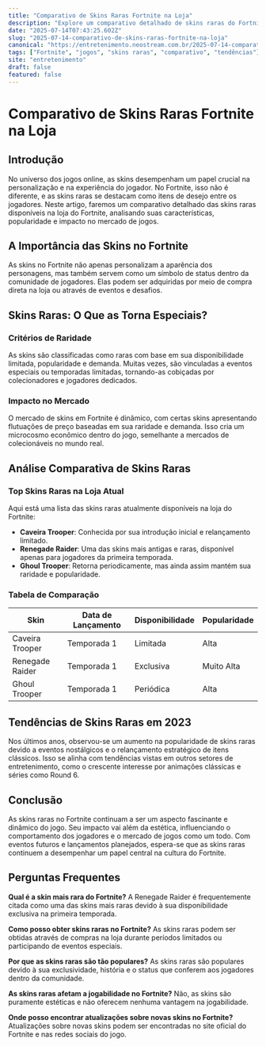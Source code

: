 ```yaml
---
title: "Comparativo de Skins Raras Fortnite na Loja"
description: "Explore um comparativo detalhado de skins raras do Fortnite disponíveis na loja, incluindo análises de tendências e impactos no mercado de jogos."
date: "2025-07-14T07:43:25.602Z"
slug: "2025-07-14-comparativo-de-skins-raras-fortnite-na-loja"
canonical: "https://entretenimento.neostream.com.br/2025-07-14-comparativo-de-skins-raras-fortnite-na-loja"
tags: ["Fortnite", "jogos", "skins raras", "comparativo", "tendências"]
site: "entretenimento"
draft: false
featured: false
---
```


# Comparativo de Skins Raras Fortnite na Loja

## Introdução
No universo dos jogos online, as skins desempenham um papel crucial na personalização e na experiência do jogador. No Fortnite, isso não é diferente, e as skins raras se destacam como itens de desejo entre os jogadores. Neste artigo, faremos um comparativo detalhado das skins raras disponíveis na loja do Fortnite, analisando suas características, popularidade e impacto no mercado de jogos.

## A Importância das Skins no Fortnite
As skins no Fortnite não apenas personalizam a aparência dos personagens, mas também servem como um símbolo de status dentro da comunidade de jogadores. Elas podem ser adquiridas por meio de compra direta na loja ou através de eventos e desafios.

## Skins Raras: O Que as Torna Especiais?
### Critérios de Raridade
As skins são classificadas como raras com base em sua disponibilidade limitada, popularidade e demanda. Muitas vezes, são vinculadas a eventos especiais ou temporadas limitadas, tornando-as cobiçadas por colecionadores e jogadores dedicados.

### Impacto no Mercado
O mercado de skins em Fortnite é dinâmico, com certas skins apresentando flutuações de preço baseadas em sua raridade e demanda. Isso cria um microcosmo econômico dentro do jogo, semelhante a mercados de colecionáveis no mundo real.

## Análise Comparativa de Skins Raras
### Top Skins Raras na Loja Atual
Aqui está uma lista das skins raras atualmente disponíveis na loja do Fortnite:
- **Caveira Trooper**: Conhecida por sua introdução inicial e relançamento limitado.
- **Renegade Raider**: Uma das skins mais antigas e raras, disponível apenas para jogadores da primeira temporada.
- **Ghoul Trooper**: Retorna periodicamente, mas ainda assim mantém sua raridade e popularidade.

### Tabela de Comparação
| Skin | Data de Lançamento | Disponibilidade | Popularidade |
|------|-------------------|----------------|--------------|
| Caveira Trooper | Temporada 1 | Limitada | Alta |
| Renegade Raider | Temporada 1 | Exclusiva | Muito Alta |
| Ghoul Trooper | Temporada 1 | Periódica | Alta |

## Tendências de Skins Raras em 2023
Nos últimos anos, observou-se um aumento na popularidade de skins raras devido a eventos nostálgicos e o relançamento estratégico de itens clássicos. Isso se alinha com tendências vistas em outros setores de entretenimento, como o crescente interesse por animações clássicas e séries como Round 6.

## Conclusão
As skins raras no Fortnite continuam a ser um aspecto fascinante e dinâmico do jogo. Seu impacto vai além da estética, influenciando o comportamento dos jogadores e o mercado de jogos como um todo. Com eventos futuros e lançamentos planejados, espera-se que as skins raras continuem a desempenhar um papel central na cultura do Fortnite.

## Perguntas Frequentes

**Qual é a skin mais rara do Fortnite?**
A Renegade Raider é frequentemente citada como uma das skins mais raras devido à sua disponibilidade exclusiva na primeira temporada.

**Como posso obter skins raras no Fortnite?**
As skins raras podem ser obtidas através de compras na loja durante períodos limitados ou participando de eventos especiais.

**Por que as skins raras são tão populares?**
As skins raras são populares devido à sua exclusividade, história e o status que conferem aos jogadores dentro da comunidade.

**As skins raras afetam a jogabilidade no Fortnite?**
Não, as skins são puramente estéticas e não oferecem nenhuma vantagem na jogabilidade.

**Onde posso encontrar atualizações sobre novas skins no Fortnite?**
Atualizações sobre novas skins podem ser encontradas no site oficial do Fortnite e nas redes sociais do jogo.